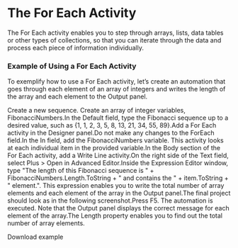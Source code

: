 ﻿# The For Each Activity

The For Each activity enables you to step through arrays, lists, data tables or other types of collections, so that you can iterate through the data and process each piece of information individually.

### Example of Using a For Each Activity

To exemplify how to use a For Each activity, let’s create an automation that goes through each element of an array of integers and writes the length of the array and each element to the Output panel.

Create a new sequence.
Create an array of integer variables, FibonacciNumbers.In the Default field, type the Fibonacci sequence up to a desired value, such as {1, 1, 2, 3, 5, 8, 13, 21, 34, 55, 89}.Add a For Each activity in the Designer panel.Do not make any changes to the ForEach field.In the In field, add the FibonacciNumbers variable. This activity looks at each individual item in the provided variable.In the Body section of the For Each activity, add a Write Line activity.On the right side of the Text field, select Plus > Open in Advanced Editor.Inside the Expression Editor window, type "The length of this Fibonacci sequence is " + FibonacciNumbers.Length.ToString + " and contains the " + item.ToString + " element.". This expression enables you to write the total number of array elements and each element of the array in the Output panel.The final project should look as in the following screenshot.Press F5. The automation is executed. Note that the Output panel displays the correct message for each element of the array.The Length property enables you to find out the total number of array elements.

Download example

